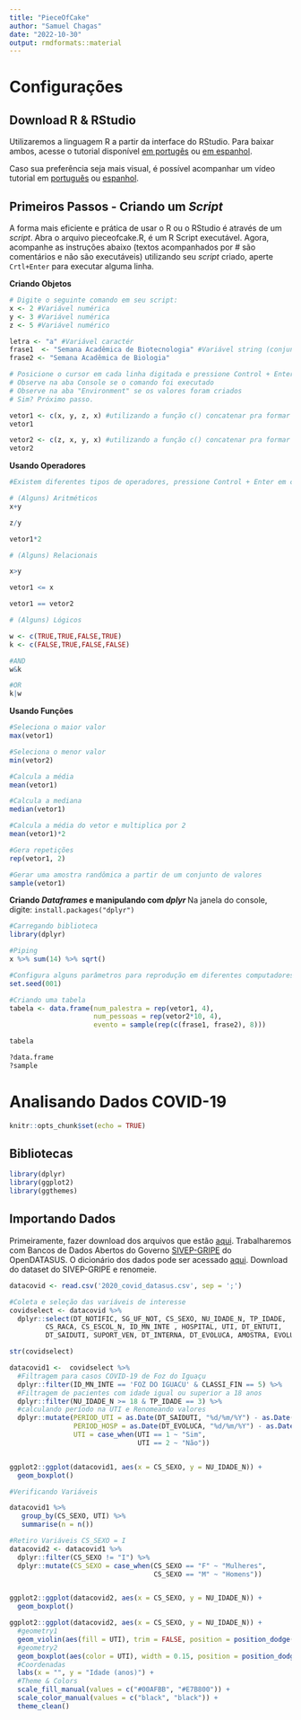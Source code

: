 ```yaml
---
title: "PieceOfCake"
author: "Samuel Chagas"
date: "2022-10-30"
output: rmdformats::material
---
```


# Configurações

## Download R & RStudio

Utilizaremos a linguagem R a partir da interface do RStudio. Para baixar ambos, acesse o tutorial disponível [em portugês](https://edisciplinas.usp.br/pluginfile.php/4883125/mod_resource/content/1/Tutorial.pdf) ou [em espanhol](http://www.upm.es/sfs/Rectorado/Gabinete%20del%20Rector/Notas%20de%20Prensa/2015/05/documentos/Instrucciones%20de%20instalaci%C3%B3n%20de%20R%20y%20RStudio.pdf).

Caso sua preferência seja mais visual, é possível acompanhar um vídeo tutorial em [português](https://www.youtube.com/watch?v=6iZj3k9EBc4&t=441s&ab_channel=RLadiesBeloHorizonte) ou [espanhol](https://www.youtube.com/watch?v=D9Bp11iZssc&ab_channel=HanselOchoaMontero).

## Primeiros Passos - Criando um *Script*

A forma mais eficiente e prática de usar o R ou o RStudio é através de um *script*. Abra o arquivo pieceofcake.R, é um R Script executável. Agora, acompanhe as instruções abaixo (textos acompanhados por # são comentários e não são executáveis) utilizando seu *script* criado, aperte `Crtl+Enter` para executar alguma linha.

**Criando  Objetos**

```r

# Digite o seguinte comando em seu script:
x <- 2 #Variável numérica
y <- 3 #Variável numérica
z <- 5 #Variável numérico

letra <- "a" #Variável caractér
frase1  <- "Semana Acadêmica de Biotecnologia" #Variável string (conjunto de caracteres)
frase2 <- "Semana Acadêmica de Biologia"

# Posicione o cursor em cada linha digitada e pressione Control + Enter (comando de executar)
# Observe na aba Console se o comando foi executado
# Observe na aba "Environment" se os valores foram criados
# Sim? Próximo passo.

vetor1 <- c(x, y, z, x) #utilizando a função c() concatenar pra formar vetores
vetor1

vetor2 <- c(z, x, y, x) #utilizando a função c() concatenar pra formar vetores
vetor2

```

**Usando Operadores**

```r

#Existem diferentes tipos de operadores, pressione Control + Enter em cada linha para executar cada comando e observe o resultado

# (Alguns) Aritméticos
x+y

z/y

vetor1*2

# (Alguns) Relacionais

x>y

vetor1 <= x

vetor1 == vetor2

# (Alguns) Lógicos

w <- c(TRUE,TRUE,FALSE,TRUE)
k <- c(FALSE,TRUE,FALSE,FALSE)

#AND 
w&k

#OR
k|w

```

**Usando Funções**

```r

#Seleciona o maior valor
max(vetor1)

#Seleciona o menor valor
min(vetor2)

#Calcula a média
mean(vetor1)

#Calcula a mediana
median(vetor1)

#Calcula a média do vetor e multiplica por 2
mean(vetor1)*2

#Gera repetições
rep(vetor1, 2)

#Gerar uma amostra randômica a partir de um conjunto de valores
sample(vetor1)
```
**Criando *Dataframes* e manipulando com *dplyr* **
Na janela do console, digite: `install.packages("dplyr")`

```r

#Carregando biblioteca
library(dplyr)

#Piping
x %>% sum(14) %>% sqrt() 

#Configura alguns parâmetros para reprodução em diferentes computadores
set.seed(001) 

#Criando uma tabela
tabela <- data.frame(num_palestra = rep(vetor1, 4),
                     num_pessoas = rep(vetor2*10, 4),
                     evento = sample(rep(c(frase1, frase2), 8)))

tabela

?data.frame
?sample
```

# Analisando Dados COVID-19

```r
knitr::opts_chunk$set(echo = TRUE)

```

## Bibliotecas

```r

library(dplyr)
library(ggplot2)
library(ggthemes)

```


## Importando Dados
Primeiramente, fazer download dos arquivos que estão [aqui](https://github.com/chagas98/teaching`).
Trabalharemos com Bancos de Dados Abertos do Governo [SIVEP-GRIPE](https://opendatasus.saude.gov.br/dataset/srag-2020) do OpenDATASUS. O dicionário dos dados pode ser acessado [aqui](https://opendatasus.saude.gov.br/dataset/srag-2020/resource/9f6ba348-0033-49b1-abbe-719a0ffbeb28). Download do dataset do SIVEP-GRIPE e renomeie. 

```r

datacovid <- read.csv('2020_covid_datasus.csv', sep = ';')

```


```r

#Coleta e seleção das variáveis de interesse
covidselect <- datacovid %>% 
  dplyr::select(DT_NOTIFIC, SG_UF_NOT, CS_SEXO, NU_IDADE_N, TP_IDADE, 
         CS_RACA, CS_ESCOL_N, ID_MN_INTE , HOSPITAL, UTI, DT_ENTUTI, 
         DT_SAIDUTI, SUPORT_VEN, DT_INTERNA, DT_EVOLUCA, AMOSTRA, EVOLUCAO, CLASSI_FIN)

str(covidselect)

```
```r
datacovid1 <-  covidselect %>% 
  #Filtragem para casos COVID-19 de Foz do Iguaçu
  dplyr::filter(ID_MN_INTE == 'FOZ DO IGUACU' & CLASSI_FIN == 5) %>%
  #Filtragem de pacientes com idade igual ou superior a 18 anos
  dplyr::filter(NU_IDADE_N >= 18 & TP_IDADE == 3) %>%
  #calculando período na UTI e Renomeando valores
  dplyr::mutate(PERIOD_UTI = as.Date(DT_SAIDUTI, "%d/%m/%Y") - as.Date(DT_ENTUTI, "%d/%m/%Y"),
                PERIOD_HOSP = as.Date(DT_EVOLUCA, "%d/%m/%Y") - as.Date(DT_INTERNA, "%d/%m/%Y"),
                UTI = case_when(UTI == 1 ~ "Sim",
                                UTI == 2 ~ "Não"))


ggplot2::ggplot(datacovid1, aes(x = CS_SEXO, y = NU_IDADE_N)) +
  geom_boxplot() 
```


```r
#Verificando Variáveis

datacovid1 %>%
   group_by(CS_SEXO, UTI) %>% 
   summarise(n = n())

```


```r

#Retiro Variáveis CS_SEXO = I
datacovid2 <- datacovid1 %>% 
  dplyr::filter(CS_SEXO != "I") %>% 
  dplyr::mutate(CS_SEXO = case_when(CS_SEXO == "F" ~ "Mulheres",
                                    CS_SEXO == "M" ~ "Homens"))


ggplot2::ggplot(datacovid2, aes(x = CS_SEXO, y = NU_IDADE_N)) +
  geom_boxplot() 

```


```r

ggplot2::ggplot(datacovid2, aes(x = CS_SEXO, y = NU_IDADE_N)) +
  #geometry1
  geom_violin(aes(fill = UTI), trim = FALSE, position = position_dodge(0.9) ) +
  #geometry2
  geom_boxplot(aes(color = UTI), width = 0.15, position = position_dodge(0.9)) +
  #Coordenadas
  labs(x = "", y = "Idade (anos)") +
  #Theme & Colors
  scale_fill_manual(values = c("#00AFBB", "#E7B800")) +
  scale_color_manual(values = c("black", "black")) +
  theme_clean()

```
